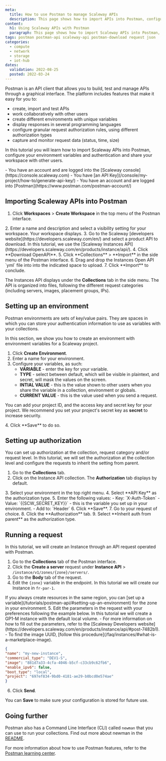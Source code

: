 ```yaml
---
meta:
  title: How to use Postman to manage Scaleway APIs
  description: This page shows how to import APIs into Postman, configure your environment variables and authentication and how to share your workspace with other users. 
content:
  h1: Using Scaleway APIs with Postman
  paragraph: This page shows how to import Scaleway APIs into Postman, configure your environment variables and authentication and how to share your workspace with other users.  
tags: postman postman-api scaleway-api postman-download request json
categories:
  - compute
  - network
  - storage
  - iot-hub
dates:
  validation: 2022-08-25
  posted: 2022-03-24
---
```


Postman is an API client that allows you to build, test and manage APIs through a graphical interface. The platform includes features that make it easy for you to: 

  - create, import and test APIs
  - work collaboratively with other users
  - create different environments with unique variables
  - display responses in several programming languages
  - configure granular request authorization rules, using different authorization types
  - capture and monitor request data (status, time, size)

In this tutorial you will learn how to import Scaleway APIs into Postman, configure your environment variables and authentication and share your workspace with other users. 

<Message type="requirement">
- You have an account and are logged into the [Scaleway console](https://console.scaleway.com)
- You have [an API Key](/console/my-project/how-to/generate-api-key/)
- You have an account and are logged into [Postman](https://www.postman.com/postman-account/)
</Message> 

## Importing Scaleway APIs into Postman

1. Click **Workspaces** > **Create Workspace** in the top menu of the Postman interface.
  <Lightbox src="scaleway-postman-create-workspace.webp" />
2. Enter a name and description and select a visibility setting for your workspace. Your workspace displays.
3. Go to the Scaleway [developers website](https://developers.scaleway.com/en/) and select a product API to download. 
  In this tutorial, we use the [Scaleway Instances API](https://developers.scaleway.com/en/products/instance/api/).
4. Click **Download OpenAPI**.
  <Lightbox src="scaleway-postman-download-open-api.webp" />
5. Click **Collections** > **Import** in the side menu of the Postman interface.
  <Lightbox src="scaleway-postman-import.webp" />
6. Drag and drop the Instances Open API `yml` file into into the indicated space to upload. 
7. Click **Import** to conclude. 
  
  The Instances API displays under the **Collections** tab in the side menu. The API is organized into files, following the different request categories (including servers, images, placement groups, IPs).

## Setting up an environment

Postman environments are sets of key/value pairs. They are spaces in which you can store your authentication information to use as variables with your collections. 

In this section, we show you how to create an environment with environment variables for a Scaleway project.

1. Click **Create Environment**. 
2. Enter a name for your environment. 
3. Configure your variables, as such:
    - **VARIABLE** - enter the key for your variable.
    - **TYPE** - select between default, which will be visible in plaintext, and secret, will mask the values on the screen.
    - **INTIAL VALUE** - this is the value shown to other users when you share the variable in a collection, environment or globals.
    - **CURRENT VALUE** - this is the value used when you send a request.

  You can add your project ID, and the access key and secret key for your project. We recommend you set your project's secret key as **secret** to increase security.

  <Lightbox src="scaleway-postman-add-variables.webp" />
4. Click **Save** to do so.

## Setting up authorization 

You can set up authorization at the collection, request category and/or request level. In this tutorial, we will set the authorization at the collection level and configure the requests to inherit the setting from parent. 

1. Go to the **Collections** tab.
2. Click on the Instance API collection. The **Authorization** tab displays by default.
  <Lightbox src="scalway-postman-authorization-display.webp" />
3. Select your environment in the top right menu. 
  <Lightbox src="scaleway-postman-select-environment.webp" />
4. Select **API Key** as the authorization type.
5. Enter the following values:
    - Key: `X-Auth-Token`
    - Value: `{{SCW_SECRET_KEY}}` - this is the variable you set up in your environment.
    - Add to: `Header`
6. Click **Save**.
7. Go to your request of choice. 
8. Click the **Authorization** tab.
9. Select **Inherit auth from parent** as the authorization type. 

## Running a request

In this tutorial, we will create an Instance through an API request operated with Postman.

1. Go to the **Collections** tab of the Postman interface.
2. Click the **Create a server** request under **Instance API** > `/instance/v1/zones/{zone}/servers/`.
3. Go to the **Body** tab of the request. 
4. Edit the `{zone}` variable in the endpoint. In this tutorial we will create our Instance in `fr-par-1`. 
  <Lightbox src="scaleway-postman-endpoint.webp" />

  <Message type="tip">
  If you always create resources in the same region, you can [set up a variable](/tutorials/postman-api/#setting-up-an-environment) for the zone in your environment.

  </Message> 
5. Edit the parameters in the request with your preferences following the example below. In this tutorial we will create a GP1-M instance with the default local volume. 
  <Message type="note">
    - For more information on how to fill out the parameters, refer to the [Scaleway Developers website](https://developers.scaleway.com/en/products/instance/api/#post-7482b1).
    - To find the image UUID, [follow this procedure](/faq/instances/#what-is-a-marketplace-image).

  </Message> 

  ```json
  {
  "name": "my-new-instance",
  "commercial_type": "DEV1-S",
  "image": "881d7a33-4cfa-4046-b5cf-c33cb9c62fb6",
  "enable_ipv6": false,
  "boot_type": "local",
  "project": "697ef834-9bd0-4181-ae29-b0bcd0e574ae"
  }
  ```
6. Click **Send**.
  <Lightbox src="scaleway-postman-response.webp" />

You can **Save** to make sure your configuration is stored for future use.

## Going further

Postman also has a Command Line Interface (CLI) called `newman` that you can use to run your collections. Find out more about newman in the [README](https://github.com/postmanlabs/newman).

For more information about how to use Postman features, refer to the [Postman learning center](https://learning.postman.com/docs/getting-started/introduction/).
